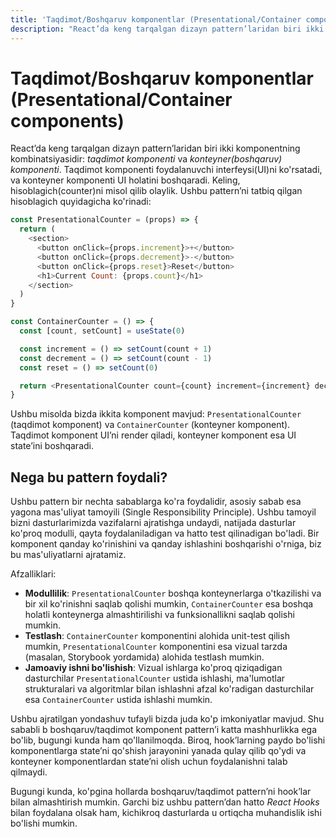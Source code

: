 ```yaml
---
title: 'Taqdimot/Boshqaruv komponentlar (Presentational/Container components)'
description: "React’da keng tarqalgan dizayn pattern’laridan biri ikki komponentning kombinatsiyasidir: _taqdimot komponenti_ va _konteyner(boshqaruv) komponenti_. Taqdimot komponenti foydalanuvchi interfeysi(UI)ni ko'rsatadi, va konteyner komponenti UI holatini boshqaradi. Keling, hisoblagich(counter)ni misol qilib olaylik."
---
```


# Taqdimot/Boshqaruv komponentlar (Presentational/Container components)

React’da keng tarqalgan dizayn pattern’laridan biri ikki komponentning kombinatsiyasidir: _taqdimot komponenti_ va _konteyner(boshqaruv) komponenti_. Taqdimot komponenti foydalanuvchi interfeysi(UI)ni ko'rsatadi, va konteyner komponenti UI holatini boshqaradi. Keling, hisoblagich(counter)ni misol qilib olaylik. Ushbu pattern’ni tatbiq qilgan hisoblagich quyidagicha ko'rinadi:

```js copy
const PresentationalCounter = (props) => {
  return (
    <section>
      <button onClick={props.increment}>+</button>
      <button onClick={props.decrement}>-</button>
      <button onClick={props.reset}>Reset</button>
      <h1>Current Count: {props.count}</h1>
    </section>
  )
}

const ContainerCounter = () => {
  const [count, setCount] = useState(0)

  const increment = () => setCount(count + 1)
  const decrement = () => setCount(count - 1)
  const reset = () => setCount(0)

  return <PresentationalCounter count={count} increment={increment} decrement={decrement} reset={reset} />
}
```

Ushbu misolda bizda ikkita komponent mavjud: `PresentationalCounter` (taqdimot komponent) va `ContainerCounter` (konteyner komponent). Taqdimot komponent UI’ni render qiladi, konteyner komponent esa UI state’ini boshqaradi.

## Nega bu pattern foydali?

Ushbu pattern bir nechta sabablarga ko'ra foydalidir, asosiy sabab esa yagona mas'uliyat tamoyili (Single Responsibility Principle). Ushbu tamoyil bizni dasturlarimizda vazifalarni ajratishga undaydi, natijada dasturlar ko'proq modulli, qayta foydalaniladigan va hatto test qilinadigan bo'ladi. Bir komponent qanday ko'rinishini va qanday ishlashini boshqarishi o'rniga, biz bu mas'uliyatlarni ajratamiz.

Afzalliklari:

- **Modullilik**: `PresentationalCounter` boshqa konteynerlarga o'tkazilishi va bir xil ko'rinishni saqlab qolishi mumkin, `ContainerCounter` esa boshqa holatli konteynerga almashtirilishi va funksionallikni saqlab qolishi mumkin.
- **Testlash**: `ContainerCounter` komponentini alohida unit-test qilish mumkin, `PresentationalCounter` komponentini esa vizual tarzda (masalan, Storybook yordamida) alohida testlash mumkin.
- **Jamoaviy ishni bo'lishish**: Vizual ishlarga ko'proq qiziqadigan dasturchilar `PresentationalCounter` ustida ishlashi, ma'lumotlar strukturalari va algoritmlar bilan ishlashni afzal ko'radigan dasturchilar esa `ContainerCounter` ustida ishlashi mumkin.

Ushbu ajratilgan yondashuv tufayli bizda juda ko'p imkoniyatlar mavjud. Shu sababli b boshqaruv/taqdimot komponent pattern’i katta mashhurlikka ega bo'lib, bugungi kunda ham qo'llanilmoqda. Biroq, hook’larning paydo bo'lishi komponentlarga state’ni qo'shish jarayonini yanada qulay qilib qo'ydi va konteyner komponentlardan state’ni olish uchun foydalanishni talab qilmaydi.

Bugungi kunda, ko'pgina hollarda boshqaruv/taqdimot pattern’ni hook’lar bilan almashtirish mumkin. Garchi biz ushbu pattern’dan hatto _React Hooks_ bilan foydalana olsak ham, kichikroq dasturlarda u ortiqcha muhandislik ishi bo'lishi mumkin.
